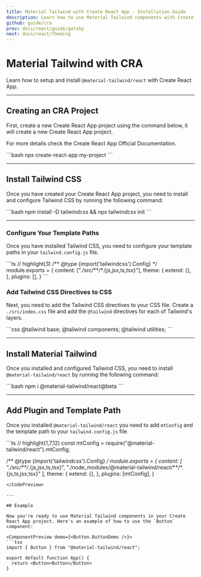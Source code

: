 ```yaml
---
title: Material Tailwind with Create React App - Installation Guide
description: Learn how to use Material Tailwind components with Create React App and Tailwind CSS to easily create elegant and flexible pages.
github: guide/cra
prev: docs/react/guide/gatsby
next: docs/react/theming
---
```


# Material Tailwind with CRA

Learn how to setup and install `@material-tailwind/react` with Create React App.

---

## Creating an CRA Project

First, create a new Create React App project using the command below, it will create a new Create React App project.

For more details check the <Link href="https://create-react-app.dev/docs/getting-started?ref=material-tailwind" target="_blank">Create React App Official Documentation</Link>.

<CodePreview>
```bash
npx create-react-app my-project
```
</CodePreview>

---

## Install Tailwind CSS

Once you have created your Create React App project, you need to install and configure Tailwind CSS by running the following command:

<CodePreview>
```bash
npm install -D tailwindcss && npx tailwindcss init
```
</CodePreview>

---

### Configure Your Template Paths

Once you have installed Tailwind CSS, you need to configure your template paths in your `tailwind.config.js` file.

<CodePreview>
```ts
// highlight(3)
/** @type {import('tailwindcss').Config} */
module.exports = {
  content: ["./src/**/*.{js,jsx,ts,tsx}"],
  theme: {
    extend: {},
  },
  plugins: [],
}
```
</CodePreview>

### Add Tailwind CSS Directives to CSS

Next, you need to add the Tailwind CSS directives to your CSS file. Create a `./src/index.css` file and add the `@tailwind` directives for each of Tailwind's layers.

<CodePreview>
```css
@tailwind base;
@tailwind components;
@tailwind utilities;
```
</CodePreview>

---

## Install Material Tailwind

Once you installed and configured Tailwind CSS, you need to install `@material-tailwind/react` by running the following command:

<CodePreview>
```bash
npm i @material-tailwind/react@beta
```
</CodePreview>

---

## Add Plugin and Template Path

Once you installed `@material-tailwind/react` you need to add `mtConfig` and the template path to your `tailwind.config.js` file.

<CodePreview>
```ts
// highlight(1,7,12)
const mtConfig = require("@material-tailwind/react").mtConfig;

/** @type {import('tailwindcss').Config} */
module.exports = {
  content: [
    "./src/**/*.{js,jsx,ts,tsx}",
    "./node_modules/@material-tailwind/react/**/*.{js,ts,jsx,tsx}"
  ],
  theme: {
    extend: {},
  },
  plugins: [mtConfig],
}
```
</CodePreview>

---

## Example

Now you're ready to use Material Tailwind components in your Create React App project. Here's an example of how to use the `Button` component:

<ComponentPreview demo={<Button.ButtonDemo />}>
```tsx
import { Button } from "@material-tailwind/react";

export default function App() {
  return <Button>Button</Button>
}
```
</ComponentPreview>